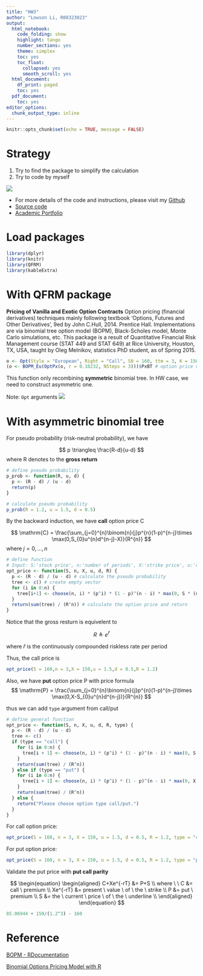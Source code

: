 ```yaml
---
title: "HW3"
author: "Lowson Li, R08323023"
output:
  html_notebook:
    code_folding: show
    highlight: tango
    number_sections: yes
    theme: simplex
    toc: yes
    toc_float:
      collapsed: yes
      smooth_scroll: yes
  html_document:
    df_print: paged
    toc: yes
  pdf_document:
    toc: yes
editor_options:
  chunk_output_type: inline
---
```


```r
knitr::opts_chunk$set(echo = TRUE, message = FALSE)
```
# Strategy
1. Try to find the package to simplify the calculation
2. Try to code by myself

![](https://imgur.com/iduIh3Q.png)

* For more details of the code and instructions, please visit my [Github](https://github.com/isthatlowsonli/Financial_Engineering)
 + [Source code](https://github.com/isthatlowsonli/Financial_Engineering/blob/master/Script/HW3.Rmd)
 + [Academic Portfolio](https://isthatlowsonli.github.io//Financial_Engineering/Script/practice.nb.html)

# Load packages
```r
library(dplyr)
library(knitr)
library(QFRM)
library(kableExtra)
```

# With QFRM package
**Pricing of Vanilla and Exotic Option Contracts**
Option pricing (financial derivatives) techniques mainly following textbook 'Options, Futures and Other Derivatives', 9ed by John C.Hull, 2014. Prentice Hall. Implementations are via binomial tree option model (BOPM), Black-Scholes model, Monte Carlo simulations, etc. This package is a result of Quantitative Financial Risk Management course (STAT 449 and STAT 649) at Rice University, Houston, TX, USA, taught by Oleg Melnikov, statistics PhD student, as of Spring 2015.

```r
o <- Opt(Style = "European", Right = "Call", S0 = 160, ttm = 3, K = 150) # An OptPx object
(o <- BOPM_Eu(OptPx(o, r = 0.18232, NSteps = 3)))$PxBT # option price value
```
This function only recombining **symmetric** binomial tree.
In HW case, we need to construct asymmetric one. 

Note: `Opt` arguments
![](https://imgur.com/tW94xDr.png)

# With asymmetric binomial tree

For pseudo probability (risk-neutral probability), we have

$$
p \triangleq \frac{R-d}{u-d}
$$
where R denotes to the **gross return**

```r
# define pseudo probability
p_prob <- function(R, u, d) {
  p <- (R - d) / (u - d)
  return(p)
}
```

```r
# calculate pseudo probability
p_prob(R = 1.2, u = 1.5, d = 0.5)
```

By the backward induction, we have **call** option price $\mathrm{C}$

$$
\mathrm{C} = \frac{\sum_{j=0}^{n}\binom{n}{j}p^{n}(1-p)^{n-j}\times \max(0,S_{0}u^{n}d^{n-j}-X)}{R^{n}}
$$
where $j = 0,...,n$

```r
# define function
# Input: S:'stock price', n:'number of periods', X:'strike price', u:'retrun when price goes up, a multiplier', d:'retrun when price goes down, a multiplier', R:'gross return'
opt_price <- function(S, n, X, u, d, R) {
  p <- (R - d) / (u - d) # calculate the pseudo probability
  tree <- c() # create empty vector
  for (i in 0:n) {
    tree[i+1] <- choose(n, i) * (p^i) * (1 - p)^(n - i) * max(0, S * (u^i) * d^(n - i) - X) # store payoff in the vector
  }
  return(sum(tree) / (R^n)) # calculate the option price and return
}
```

Notice that the gross resturn is equivelent to 

$$
R \triangleq e^{\hat{r}}
$$


where $\hat{r}$ is the continuously compounded riskless rate per period

Thus, the call price is 

```r
opt_price(S = 160,n = 3,X = 150,u = 1.5,d = 0.5,R = 1.2)
```

Also, we have **put** option price $\mathrm{P}$ with price formula 
$$
\mathrm{P} = \frac{\sum_{j=0}^{n}\binom{n}{j}p^{n}(1-p)^{n-j}\times \max(0,X-S_{0}u^{n}d^{n-j})}{R^{n}}
$$

thus we can add `type` argument from call/put

```r
# define general function
opt_price <- function(S, n, X, u, d, R, type) {
  p <- (R - d) / (u - d)
  tree <- c()
  if (type == "call") {
    for (i in 0:n) {
      tree[i + 1] <- choose(n, i) * (p^i) * (1 - p)^(n - i) * max(0, S * (u^i) * d^(n - i) - X)
    }
    return(sum(tree) / (R^n))
  } else if (type == "put") {
    for (i in 0:n) {
      tree[i + 1] <- choose(n, i) * (p^i) * (1 - p)^(n - i) * max(0, X - S * (u^i) * d^(n - i))
    }
    return(sum(tree) / (R^n))
  } else {
    return("Please choose option type call/put.")
  }
}
```

For call option price:
```r
opt_price(S = 160, n = 3, X = 150, u = 1.5, d = 0.5, R = 1.2, type = "call")
```

For put option price:

```r
opt_price(S = 160, n = 3, X = 150, u = 1.5, d = 0.5, R = 1.2, type = "put")
```

Validate the put price with **put call parity**

$$
\begin{equation}
\begin{aligned}
C+Xe^{-rT} &= P+S \\
where \ \  C &= call \ premium \\
Xe^{-rT} &= present \ value \ of \ the \ strike \\
P &= put \ premium \\ 
S &= the \ current \ price \ of \ the \ underline \\ 
\end{aligned}
\end{equation}
$$


```r
85.06944 + 150/(1.2^3) - 160
```

# Reference
[BOPM - RDocumentation](https://www.rdocumentation.org/packages/QFRM/versions/1.0.1/topics/BOPM)

[Binomial Options Pricing Model with R](https://github.com/uigc/bopm)

